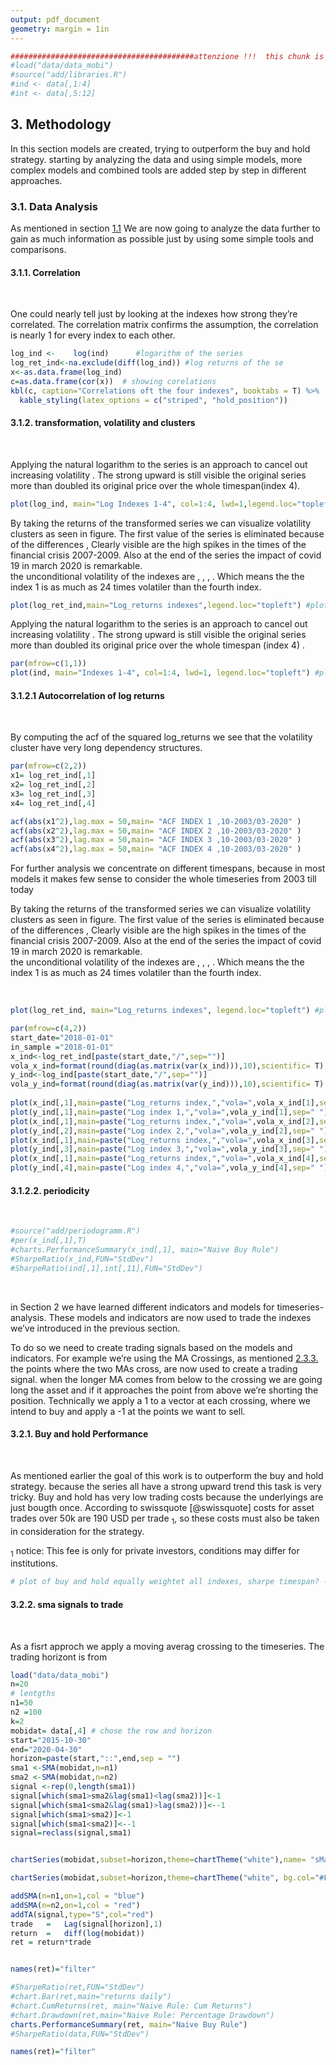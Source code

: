 ```yaml
---
output: pdf_document
geometry: margin = 1in
---
```




```r
#########################################attenzione !!!  this chunk is only to kniot this chapter can be deleted afterwards####
#load("data/data_mobi")
#source("add/libraries.R")
#ind <- data[,1:4]
#int <- data[,5:12]
```



## 3. Methodology

In this section models are created, trying to outperform the buy and hold strategy.
starting by analyzing the data and using simple models, more complex models and combined tools are added step by step in different approaches.

### 3.1. Data Analysis

As mentioned in section [1.1](#ts-analysis) We are now going to analyze the data further to gain as much information as possible just by using some simple tools and comparisons.

#### 3.1.1. Correlation

&nbsp;

One could nearly tell just by looking at the indexes how strong they're correlated. The correlation matrix confirms the 
assumption, the correlation is nearly 1 for every index to each other.




```r
log_ind <-    log(ind)      #logarithm of the series
log_ret_ind<-na.exclude(diff(log_ind)) #log returns of the se
x<-as.data.frame(log_ind)
c=as.data.frame(cor(x))  # showing corelations
kbl(c, caption="Correlations oft the four indexes", booktabs = T) %>%
  kable_styling(latex_options = c("striped", "hold_position"))
```


#### 3.1.2. transformation, volatility and clusters

&nbsp;


Applying the natural logarithm to the series is an approach to cancel out increasing volatility \ref{fig:chap3.1.2.}. The strong upward is still visible the original series more than doubled its original price over the whole timespan(index 4)\ref{fig:chap1.1}. 


```r
plot(log_ind, main="Log Indexes 1-4", col=1:4, lwd=1,legend.loc="topleft") #plotting log data
```

\newpage

By taking the returns of the transformed series we can visualize volatility clusters as seen in figure. The first value of the series is eliminated because of the differences \ref{fig:chap3.1.3.},
Clearly visible are the high spikes in the times of the financial crisis 2007-2009. Also at the end of the series the impact of covid 19 in march 2020 is remarkable.  
the unconditional volatility of the indexes are \textcolor{black}{0.64e-06}, \textcolor{red}{4..1e-06}, \textcolor{green}{8.5e-06}, \textcolor{blue}{15.6e-06}. Which means the the index 1 is as much as 24 times volatiler than the fourth index. 

```r
plot(log_ret_ind,main="Log_returns indexes",legend.loc="topleft") #plot log returns
```

Applying the natural logarithm to the series is an approach to cancel out increasing volatility \ref{fig:chap3.1.2}. The strong upward is still visible the original series more than doubled its original price over the whole timespan (index 4) \ref{fig:chap1.1}. 


```r
par(mfrow=c(1,1))
plot(ind, main="Indexes 1-4", col=1:4, lwd=1, legend.loc="topleft") #plotting original data

```

\newpage


#### 3.1.2.1 Autocorrelation of log returns
&nbsp;

By computing the acf of the squared log_returns we see that the volatility cluster have very long dependency structures. 

```r
par(mfrow=c(2,2))
x1= log_ret_ind[,1]
x2= log_ret_ind[,2]
x3= log_ret_ind[,3]
x4= log_ret_ind[,4]

acf(abs(x1^2),lag.max = 50,main= "ACF INDEX 1 ,10-2003/03-2020" )
acf(abs(x2^2),lag.max = 50,main= "ACF INDEX 2 ,10-2003/03-2020" )
acf(abs(x3^2),lag.max = 50,main= "ACF INDEX 3 ,10-2003/03-2020" )
acf(abs(x4^2),lag.max = 50,main= "ACF INDEX 4 ,10-2003/03-2020" )

```

For further analysis we concentrate on different timespans, because in most models it makes few sense to consider the whole timeseries from 2003 till today


By taking the returns of the transformed series we can visualize volatility clusters as seen in figure. The first value of the series is eliminated because of the differences \ref{fig:chap3.1.3},
Clearly visible are the high spikes in the times of the financial crisis 2007-2009. Also at the end of the series the impact of covid 19 in march 2020 is remarkable.  
the unconditional volatility of the indexes are \textcolor{black}{0.64e-06}, \textcolor{red}{4..1e-06}, \textcolor{green}{8.5e-06}, \textcolor{blue}{15.6e-06}. Which means the the index 1 is as much as 24 times volatiler than the fourth index.

&nbsp;


```r
plot(log_ret_ind, main="Log_returns indexes", legend.loc="topleft") #plot log returns
```

\newpage



```r
par(mfrow=c(4,2))
start_date="2018-01-01"
in_sample ="2018-01-01"
x_ind<-log_ret_ind[paste(start_date,"/",sep="")]
vola_x_ind=format(round(diag(as.matrix(var(x_ind))),10),scientific= T)
y_ind<-log_ind[paste(start_date,"/",sep="")]
vola_y_ind=format(round(diag(as.matrix(var(y_ind))),10),scientific= T)
    
plot(x_ind[,1],main=paste("Log_returns index,","vola=",vola_x_ind[1],sep=" "),col = 1)
plot(y_ind[,1],main=paste("Log index 1,","vola=",vola_y_ind[1],sep=" "),col = 1)
plot(x_ind[,1],main=paste("Log_returns index,","vola=",vola_x_ind[2],sep=" "),col = 2)
plot(y_ind[,2],main=paste("Log index 2,","vola=",vola_y_ind[2],sep=" "),col = 2)
plot(x_ind[,1],main=paste("Log_returns index,","vola=",vola_x_ind[3],sep=" "),col = 3)
plot(y_ind[,3],main=paste("Log index 3,","vola=",vola_y_ind[3],sep=" "),col = 3)
plot(x_ind[,1],main=paste("Log_returns index,","vola=",vola_x_ind[4],sep=" "),col = 4)
plot(y_ind[,4],main=paste("Log index 4,","vola=",vola_y_ind[4],sep=" "),col = 4)

```
\newpage

#### 3.1.2.2. periodicity

&nbsp;

```r
#source("add/periodogramm.R")
#per(x_ind[,1],T)
#charts.PerformanceSummary(x_ind[,1], main="Naive Buy Rule")
#SharpeRatio(x_ind,FUN="StdDev")
#SharpeRatio(ind[,1],int[,11],FUN="StdDev")
```



\newpage


&nbsp;


in Section 2 we have learned different indicators and models for timeseries-analysis. These models and indicators are now used to trade the indexes we've introduced in the previous section.

To do so we need to create trading signals based on the models and indicators. For example we're using the MA Crossings, as mentioned [2.3.3.](#Ma crossings) the points where the two MAs cross, are now used to create a trading signal. when the longer MA comes from below to the crossing we are going long the asset and if it approaches the point from above we're shorting the position. Technically we apply a 1 to a vector at each crossing, where we intend to buy and apply a -1 at the points we want to sell. 


#### 3.2.1. Buy and hold Performance

&nbsp;

As mentioned earlier the goal of this work is to outperform the buy and hold strategy. because the series all have a strong upward trend this task is very tricky. Buy and hold has very low trading costs because the underlyings are just bougth once. According to swissquote [@swissquote] costs for asset trades over 50k are 190 USD per trade $_1$, so these costs must also be taken in consideration for the strategy.


$_1$ notice: This fee is only for private investors, conditions may differ for institutions.



```r
# plot of buy and hold equally weightet all indexes, sharpe timespan? -wildi
```

\newpage 

#### 3.2.2. sma signals to trade

&nbsp;

As a fisrt approch we apply a moving averag crossing to the timeseries. The trading horizont is from 
```r
load("data/data_mobi") 
n=20
# lentgths
n1=50
n2 =100
k=2
mobidat= data[,4] # chose the row and horizon
start="2015-10-30"
end="2020-04-30"
horizon=paste(start,"::",end,sep = "")
sma1 <-SMA(mobidat,n=n1)
sma2 <-SMA(mobidat,n=n2)
signal <-rep(0,length(sma1))
signal[which(sma1>sma2&lag(sma1)<lag(sma2))]<-1
signal[which(sma1<sma2&lag(sma1)>lag(sma2))]<--1
signal[which(sma1>sma2)]<-1
signal[which(sma1<sma2)]<--1
signal=reclass(signal,sma1)


chartSeries(mobidat,subset=horizon,theme=chartTheme("white"),name= "sMa",type="")

chartSeries(mobidat,subset=horizon,theme=chartTheme("white", bg.col="#FFFFFF"),name= "sMa",type="")

addSMA(n=n1,on=1,col = "blue")
addSMA(n=n2,on=1,col = "red")
addTA(signal,type="S",col="red")
trade   =   Lag(signal[horizon],1)
return  =   diff(log(mobidat))
ret = return*trade


names(ret)="filter"
```



```r

#SharpeRatio(ret,FUN="StdDev")
#chart.Bar(ret,main="returns daily")
#chart.CumReturns(ret, main="Naive Rule: Cum Returns")
#chart.Drawdown(ret,main="Naive Rule: Percentage Drawdown")
charts.PerformanceSummary(ret, main="Naive Buy Rule")
#SharpeRatio(data,FUN="StdDev")

names(ret)="filter"

```




